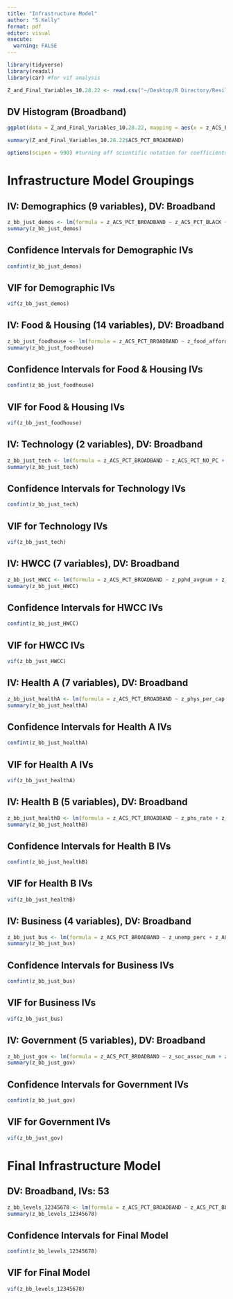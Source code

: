 ```yaml
---
title: "Infrastructure Model"
author: "S.Kelly"
format: pdf
editor: visual
execute: 
  warning: FALSE
---
```


```r
library(tidyverse)
library(readxl)
library(car) #for vif analysis
```

```r
Z_and_Final_Variables_10.28.22 <- read.csv("~/Desktop/R Directory/ResiliencyProject/Z_and_Final_Variables_10.28.22.csv")
```

## DV Histogram (Broadband) 
```r
ggplot(data = Z_and_Final_Variables_10.28.22, mapping = aes(x = z_ACS_PCT_BROADBAND)) + geom_histogram() + labs(y = NULL)
```

```r
summary(Z_and_Final_Variables_10.28.22$ACS_PCT_BROADBAND)
```

```r
options(scipen = 990) #turning off scientific notation for coefficients
```

# Infrastructure Model Groupings

## IV: Demographics (9 variables), DV: Broadband
```r
z_bb_just_demos <- lm(formula = z_ACS_PCT_BROADBAND ~ z_ACS_PCT_BLACK + z_ACS_PCT_HISPAN + z_SVI_RPL_THEME1_SOCIECO + z_SVI_RPL_THEME2_HH_DISB + z_SVI_RPL_THEME3_MINO + z_SVI_RPL_THEME4_HH_TRANS + z_ACS_PCT_ENGL_NOT_WELL + z_ACS_PCT_NON_CITIZEN + z_ACS_MEDIAN_AGE, data = Z_and_Final_Variables_10.28.22) 
summary(z_bb_just_demos)
```
## Confidence Intervals for Demographic IVs
```r
confint(z_bb_just_demos)
```

## VIF for Demographic IVs
```r
vif(z_bb_just_demos)
```

## IV: Food & Housing (14 variables), DV: Broadband
```r
z_bb_just_foodhouse <- lm(formula = z_ACS_PCT_BROADBAND ~ z_food_afford + z_fd_enviro_indx + z_fi_percent + z_ACS_PCT_FOOD_STAMP + z_childelig_lunch_perc + z_shp_percent + z_shcb_percent + z_ACS_PCT_NO_VEH + z_ACS_PCT_RENTER_HH_CHILD + z_ACS_PCT_RENT_COST_30PCT + z_ACS_PCT_MOBILE_HOME + z_ACS_PCT_OWNED_HH + z_ACS_PCT_OWNER_HH_CHILD + z_ACS_MEDIAN_HOME_VALUE, data = Z_and_Final_Variables_10.28.22)
summary(z_bb_just_foodhouse)
```
## Confidence Intervals for Food & Housing IVs
```r
confint(z_bb_just_foodhouse)
```

## VIF for Food & Housing IVs
```r
vif(z_bb_just_foodhouse)
```

## IV: Technology (2 variables), DV: Broadband
```r
z_bb_just_tech <- lm(formula = z_ACS_PCT_BROADBAND ~ z_ACS_PCT_NO_PC + z_ACS_PCT_SMARTPHONE, data = Z_and_Final_Variables_10.28.22)
summary(z_bb_just_tech)
```
## Confidence Intervals for Technology IVs
```r
confint(z_bb_just_tech)
```

## VIF for Technology IVs
```r
vif(z_bb_just_tech)
```

## IV: HWCC (7 variables), DV: Broadband
```r
z_bb_just_HWCC <- lm(formula = z_ACS_PCT_BROADBAND ~ z_pphd_avgnum + z_pmhd_avgnum + z_lbw_percent_lbw + z_pi_phy_inact + z_cip_perc + z_csph_perc + z_ACS_PCT_CHILD_DISAB, data = Z_and_Final_Variables_10.28.22)
summary(z_bb_just_HWCC)
```
## Confidence Intervals for HWCC IVs
```r
confint(z_bb_just_HWCC)
```

## VIF for HWCC IVs
```r
vif(z_bb_just_HWCC)
```

## IV: Health A (7 variables), DV: Broadband
```r
z_bb_just_healthA <- lm(formula = z_ACS_PCT_BROADBAND ~ z_phys_per_cap + z_mhp_per_cap + z_dents_per_cap + z_uninsur_perc + z_uc_percent + z_opcp_rate + z_TeenBirths, data = Z_and_Final_Variables_10.28.22)
summary(z_bb_just_healthA)
```
## Confidence Intervals for Health A IVs
```r
confint(z_bb_just_healthA)
```

## VIF for Health A IVs
```r
vif(z_bb_just_healthA)
```

## IV: Health B (5 variables), DV: Broadband
```r
z_bb_just_healthB <- lm(formula = z_ACS_PCT_BROADBAND ~ z_phs_rate + z_ms_perc_ann + z_AMFAR_AMATFAC + z_MP_PERCPEN + z_AHRF_RURAL_H_CLINIC, data = Z_and_Final_Variables_10.28.22)
summary(z_bb_just_healthB)
```
## Confidence Intervals for Health B IVs
```r
confint(z_bb_just_healthB)
```

## VIF for Health B IVs
```r
vif(z_bb_just_healthB)
```

## IV: Business (4 variables), DV: Broadband
```r
z_bb_just_bus <- lm(formula = z_ACS_PCT_BROADBAND ~ z_unemp_perc + z_ACS_GINI_INDEX + z_ACS_MEDIAN_HH_INCOME + z_ACS_PCT_WORK_NO_CAR, data = Z_and_Final_Variables_10.28.22)
summary(z_bb_just_bus)
```
## Confidence Intervals for Business IVs
```r
confint(z_bb_just_bus)
```

## VIF for Business IVs
```r
vif(z_bb_just_bus)
```

## IV: Government (5 variables), DV: Broadband
```r
z_bb_just_gov <- lm(formula = z_ACS_PCT_BROADBAND ~ z_soc_assoc_num + z_aeo_perc_w_acc + z_dwv_presence + z_ACS_PCT_HH_PUB_ASSIST + z_AHRF_TXC_SITE_NO_CNTRL, data = Z_and_Final_Variables_10.28.22)
summary(z_bb_just_gov)
```
## Confidence Intervals for Government IVs
```r
confint(z_bb_just_gov)
```

## VIF for Government IVs
```r
vif(z_bb_just_gov)
```

# Final Infrastructure Model 
## DV: Broadband, IVs: 53

```r
z_bb_levels_12345678 <- lm(formula = z_ACS_PCT_BROADBAND ~ z_ACS_PCT_BLACK + z_ACS_PCT_HISPAN + z_SVI_RPL_THEME1_SOCIECO + z_SVI_RPL_THEME2_HH_DISB + z_SVI_RPL_THEME3_MINO + z_SVI_RPL_THEME4_HH_TRANS + z_ACS_PCT_ENGL_NOT_WELL + z_ACS_PCT_NON_CITIZEN + z_ACS_MEDIAN_AGE + z_food_afford + z_fd_enviro_indx + z_fi_percent + z_ACS_PCT_FOOD_STAMP + z_childelig_lunch_perc + z_shp_percent + z_shcb_percent + z_ACS_PCT_NO_VEH + z_ACS_PCT_RENTER_HH_CHILD + z_ACS_PCT_RENT_COST_30PCT + z_ACS_PCT_MOBILE_HOME + z_ACS_PCT_OWNED_HH + z_ACS_PCT_OWNER_HH_CHILD + z_ACS_MEDIAN_HOME_VALUE + z_ACS_PCT_NO_PC + z_ACS_PCT_SMARTPHONE + z_pphd_avgnum + z_pmhd_avgnum + z_lbw_percent_lbw + z_pi_phy_inact + z_cip_perc + z_csph_perc + z_ACS_PCT_CHILD_DISAB + z_phys_per_cap + z_mhp_per_cap + z_dents_per_cap + z_uninsur_perc + z_uc_percent + z_opcp_rate + z_TeenBirths + z_phs_rate + z_ms_perc_ann + z_AMFAR_AMATFAC + z_MP_PERCPEN + z_AHRF_RURAL_H_CLINIC + z_unemp_perc + z_ACS_GINI_INDEX + z_ACS_MEDIAN_HH_INCOME + z_ACS_PCT_WORK_NO_CAR + z_soc_assoc_num + z_aeo_perc_w_acc + z_dwv_presence + z_ACS_PCT_HH_PUB_ASSIST + z_AHRF_TXC_SITE_NO_CNTRL, data = Z_and_Final_Variables_10.28.22)
summary(z_bb_levels_12345678)
```

## Confidence Intervals for Final Model
```r
confint(z_bb_levels_12345678)
```

## VIF for Final Model
```r
vif(z_bb_levels_12345678)
```